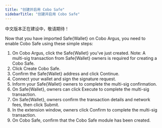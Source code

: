 ```yaml
---
title: "创建并启用 Cobo Safe"
sidebarTitle: "创建并启用 Cobo Safe"
---
```


<Warning>中文版本正在建设中，敬请期待！</Warning>

Now that you have imported Safe&#123;Wallet&#125; on Cobo Argus, you need to enable Cobo Safe using these simple steps:

1. On Cobo Argus, click the Safe&#123;Wallet&#125; you’ve just created. Note: A multi-sig transaction from Safe&#123;Wallet&#125; owners is required for creating a Cobo Safe.
2. Click Create Cobo Safe.
3. Confirm the Safe&#123;Wallet&#125; address and click Continue.
4. Connect your wallet and sign the signature request.
5. Inform your Safe&#123;Wallet&#125; owners to complete the multi-sig confirmation.
6. On Safe&#123;Wallet&#125;, owners can click Execute to complete the multi-sig transaction.
7. On Safe&#123;Wallet&#125;, owners confirm the transaction details and network fees, then click Submit.
8. In the extension window, owners click Confirm to complete the multi-sig transaction.
9. On Cobo Safe, confirm that the Cobo Safe module has been created.